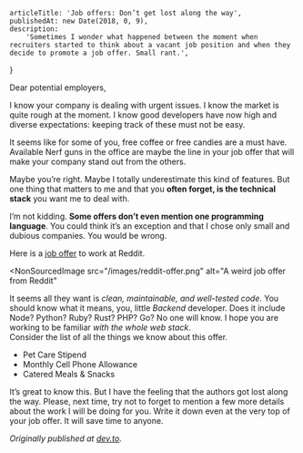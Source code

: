
<Layout>

    articleTitle: 'Job offers: Don’t get lost along the way',
    publishedAt: new Date(2018, 0, 9),
    description:
        'Sometimes I wonder what happened between the moment when recruiters started to think about a vacant job position and when they decide to promote a job offer. Small rant.',
}

<ArticleInfos meta={meta} />

Dear potential employers,

I know your company is dealing with urgent issues. I know the market is quite rough at the moment. I know good developers have now high and diverse expectations: keeping track of these must not be easy.

It seems like for some of you, free coffee or free candies are a must have. Available Nerf guns in the office are maybe the line in your job offer that will make your company stand out from the others.

Maybe you’re right. Maybe I totally underestimate this kind of features. But one thing that matters to me and that you **often forget, is the technical stack** you want me to deal with.

I’m not kidding. **Some offers don’t even mention one programming language**. You could think it’s an exception and that I chose only small and dubious companies. You would be wrong.

Here is a [job offer](https://boards.greenhouse.io/reddit/jobs/655395?t=onmjps1#.WlRYj_ZG2Hs) to work at Reddit.

<NonSourcedImage
    src="/images/reddit-offer.png"
    alt="A weird job offer from Reddit"
></NonSourcedImage>

It seems all they want is _clean, maintainable, and well-tested code_. You should know what it means, you, little _Backend_ developer. Does it include Node? Python? Ruby? Rust? PHP? Go? No one will know. I hope you are working to be familiar _with the whole web stack_.  
Consider the list of all the things we know about this offer.

-   Pet Care Stipend
-   Monthly Cell Phone Allowance
-   Catered Meals & Snacks

It’s great to know this. But I have the feeling that the authors got lost along the way. Please, next time, try not to forget to mention a few more details about the work I will be doing for you. Write it down even at the very top of your job offer. It will save time to anyone.

_Originally published at_ [_dev.to_](https://dev.to/einenlum/job-offers-dont-get-lost-along-the-way-ab6)_._

</Layout>
